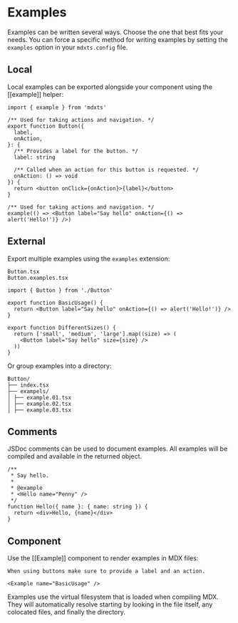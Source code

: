 # Examples

Examples can be written several ways. Choose the one that best fits your needs. You can force a specific method for writing examples by setting the `examples` option in your `mdxts.config` file.

## Local

Local examples can be exported alongside your component using the [[example]] helper:

```tsx filename=Button.tsx
import { example } from 'mdxts'

/** Used for taking actions and navigation. */
export function Button({
  label,
  onAction,
}: {
  /** Provides a label for the button. */
  label: string

  /** Called when an action for this button is requested. */
  onAction: () => void
}) {
  return <button onClick={onAction}>{label}</button>
}

/** Used for taking actions and navigation. */
example(() => <Button label="Say hello" onAction={() => alert('Hello!')} />)
```

## External

Export multiple examples using the `examples` extension:

```
Button.tsx
Button.examples.tsx
```

```tsx filename=Button.examples.tsx
import { Button } from './Button'

export function BasicUsage() {
  return <Button label="Say hello" onAction={() => alert('Hello!')} />
}

export function DifferentSizes() {
  return ['small', 'medium', 'large'].map((size) => (
    <Button label="Say hello" size={size} />
  ))
}
```

Or group examples into a directory:

```
Button/
├── index.tsx
├── exampels/
│ ├── example.01.tsx
│ ├── example.02.tsx
│ ├── example.03.tsx
```

## Comments

JSDoc comments can be used to document examples. All examples will be compiled and available in the returned object.

```tsx
/**
 * Say hello.
 *
 * @example
 * <Hello name="Penny" />
 */
function Hello({ name }: { name: string }) {
  return <div>Hello, {name}</div>
}
```

## Component

Use the [[Example]] component to render examples in MDX files:

```mdx filename=README.mdx
When using buttons make sure to provide a label and an action.

<Example name="BasicUsage" />
```

Examples use the virtual filesystem that is loaded when compiling MDX. They will automatically resolve starting by looking in the file itself, any colocated files, and finally the directory.
